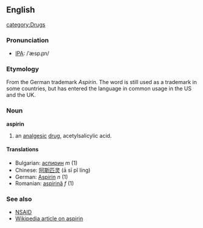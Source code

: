 ==English==
[[category:Drugs]]
===Pronunciation===
* [[IPA]]: /ˈæspɻɪn/

===Etymology===
From the German trademark ''Aspirin''.  The word is still used as a trademark in some countries, but has entered the language in common usage in the US and the UK.

===Noun===
'''aspirin'''

# an [[analgesic]] [[drug]], acetylsalicylic acid.

====Translations====
*Bulgarian: [[аспирин]] ''m'' (1)
*Chinese: [[阿斯匹灵]] (ā sī pǐ líng)
*German: [[Aspirin]] ''n'' (1)
*Romanian: [[aspirină]] ''f'' (1)

===See also===
*[[NSAID]]
*[[w:aspirin|Wikipedia article on aspirin]]
